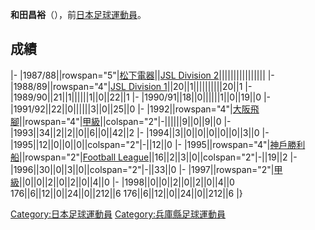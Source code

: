 {{unreferenced|time=2013-07-05T08:39:57+00:00}}
{{Infobox football biography
|name=和田昌裕
|image=
|fullname=和田昌裕
|birth_date={{Birth date and age|1956|1|21}}
|cityofbirth=[[兵庫縣|兵庫縣]]
|countryofbirth=[[日本|日本]]
|position=[[中场|中场]]
|currentclub=
|years=1987-1995<br/>1995-1998
|clubs=[[大阪飛腳|松下電器/大阪飛腳]]<br/>[[神戶勝利船|神戶勝利船]]
|caps(goals)=
|nationalyears=
|nationalteam=
|nationalcaps(goals)=
}}
'''和田昌裕'''（{{Bd|1965年|1月21日||}}），前[[日本|日本]][[足球|足球]][[運動員|運動員]]。

==成績==
{{Football player club statistics 1|YYN}}
{{Football player club statistics 2|JPN|YYN}}
|-
|1987/88||rowspan="5"|[[大阪飛腳|松下電器]]||[[Japan_Soccer_League|JSL Division 2]]||||||||||||||||
|-
|1988/89||rowspan="4"|[[Japan_Soccer_League|JSL Division 1]]||20||1||||||||||20||1
|-
|1989/90||21||1||||||1||0||22||1
|-
|1990/91||18||0||||||1||0||19||0
|-
|1991/92||22||0||||||3||0||25||0
|-
|1992||rowspan="4"|[[大阪飛腳|大阪飛腳]]||rowspan="4"|[[日本職業足球甲級聯賽|甲級]]||colspan="2"|-||||||9||0||9||0
|-
|1993||34||2||2||0||6||0||42||2
|-
|1994||3||0||0||0||0||0||3||0
|-
|1995||12||0||0||0||colspan="2"|-||12||0
|-
|1995||rowspan="4"|[[神戶勝利船|神戶勝利船]]||rowspan="2"|[[Japan_Football_League|Football League]]||16||2||3||0||colspan="2"|-||19||2
|-
|1996||30||0||3||0||colspan="2"|-||33||0
|-
|1997||rowspan="2"|[[日本職業足球甲級聯賽|甲級]]||0||0||2||0||2||0||4||0
|-
|1998||0||0||2||0||2||0||4||0
{{Football player club statistics 3|1|JPN}}176||6||12||0||24||0||212||6
{{Football player club statistics 5}}176||6||12||0||24||0||212||6
|}

{{Japan-sport-bio-stub}}
{{Soccer-player-stub}}
[[Category:日本足球運動員|Category:日本足球運動員]]
[[Category:兵庫縣足球運動員|Category:兵庫縣足球運動員]]